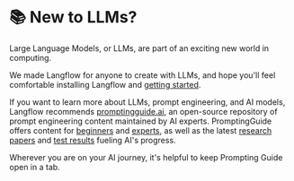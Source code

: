 # 📚 New to LLMs?

Large Language Models, or LLMs, are part of an exciting new world in computing.

We made Langflow for anyone to create with LLMs, and hope you'll feel comfortable installing Langflow and [getting started](./quickstart).

If you want to learn more about LLMs, prompt engineering, and AI models, Langflow recommends [promptingguide.ai](https://promptingguide.ai), an open-source repository of prompt engineering content maintained by AI experts.
PromptingGuide offers content for [beginners](https://www.promptingguide.ai/introduction/basics) and [experts](https://www.promptingguide.ai/techniques/cot), as well as the latest [research papers](https://www.promptingguide.ai/papers) and [test results](https://www.promptingguide.ai/research) fueling AI's progress.

Wherever you are on your AI journey, it's helpful to keep Prompting Guide open in a tab.

